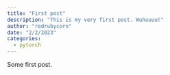 ```yaml
---
title: "First post"
description: "This is my very first post. Wuhuuuu!"
author: "redrubycorn"
date: "2/2/2023"
categories:
  - pytorch
---
```


Some first post.